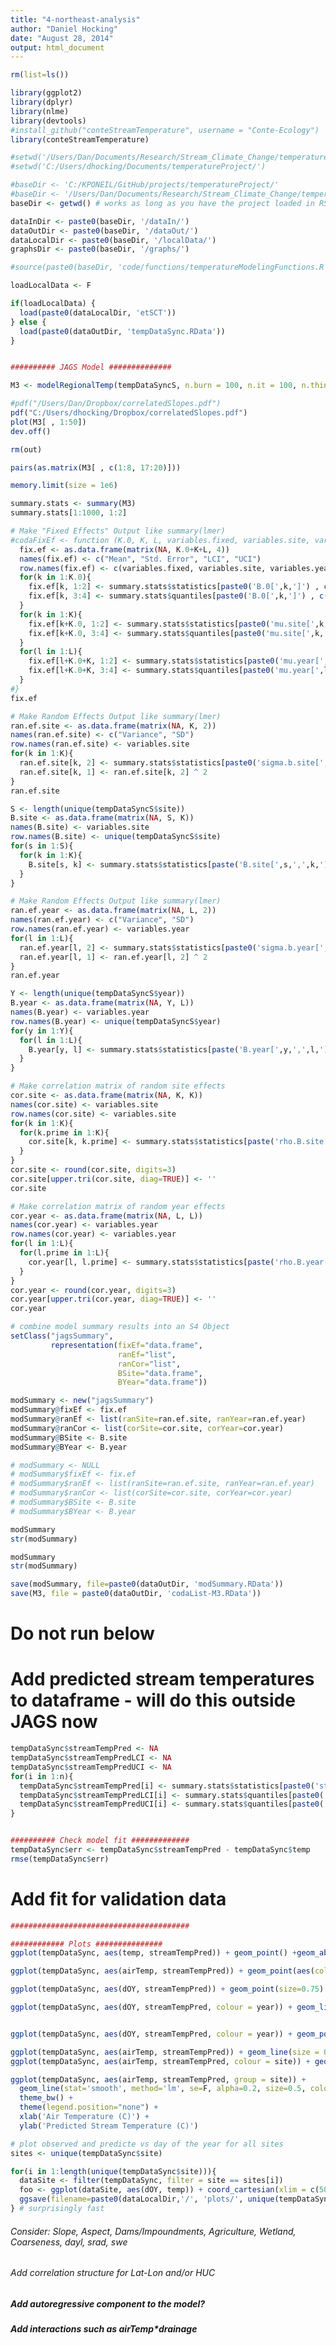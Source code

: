 ```yaml
---
title: "4-northeast-analysis"
author: "Daniel Hocking"
date: "August 28, 2014"
output: html_document
---
```


```r
rm(list=ls())

library(ggplot2)
library(dplyr)
library(nlme)
library(devtools)
#install_github("conteStreamTemperature", username = "Conte-Ecology")
library(conteStreamTemperature)

#setwd('/Users/Dan/Documents/Research/Stream_Climate_Change/temperatureProject/')
#setwd('C:/Users/dhocking/Documents/temperatureProject/')

#baseDir <- 'C:/KPONEIL/GitHub/projects/temperatureProject/'
#baseDir <- '/Users/Dan/Documents/Research/Stream_Climate_Change/temperatureProject/'
baseDir <- getwd() # works as long as you have the project loaded in RStudio

dataInDir <- paste0(baseDir, '/dataIn/')
dataOutDir <- paste0(baseDir, '/dataOut/')
dataLocalDir <- paste0(baseDir, '/localData/')
graphsDir <- paste0(baseDir, '/graphs/')

#source(paste0(baseDir, 'code/functions/temperatureModelingFunctions.R'))

loadLocalData <- F

if(loadLocalData) {
  load(paste0(dataLocalDir, 'etSCT'))
} else {
  load(paste0(dataOutDir, 'tempDataSync.RData'))
}


########## JAGS Model ##############

M3 <- modelRegionalTemp(tempDataSyncS, n.burn = 100, n.it = 100, n.thin = 3, n.chains = 3, coda = TRUE)

#pdf("/Users/Dan/Dropbox/correlatedSlopes.pdf")
pdf("C:/Users/dhocking/Dropbox/correlatedSlopes.pdf")
plot(M3[ , 1:50])
dev.off()

rm(out)

pairs(as.matrix(M3[ , c(1:8, 17:20)]))

memory.limit(size = 1e6)

summary.stats <- summary(M3)
summary.stats[1:1000, 1:2]

# Make "Fixed Effects" Output like summary(lmer)
#codaFixEf <- function (K.0, K, L, variables.fixed, variables.site, variables.year, k, summary.stats, l) {
  fix.ef <- as.data.frame(matrix(NA, K.0+K+L, 4))
  names(fix.ef) <- c("Mean", "Std. Error", "LCI", "UCI")
  row.names(fix.ef) <- c(variables.fixed, variables.site, variables.year)
  for(k in 1:K.0){
    fix.ef[k, 1:2] <- summary.stats$statistics[paste0('B.0[',k,']') , c("Mean", "SD")]
    fix.ef[k, 3:4] <- summary.stats$quantiles[paste0('B.0[',k,']') , c("2.5%", "97.5%")]
  }
  for(k in 1:K){
    fix.ef[k+K.0, 1:2] <- summary.stats$statistics[paste0('mu.site[',k,']') , c("Mean", "SD")]
    fix.ef[k+K.0, 3:4] <- summary.stats$quantiles[paste0('mu.site[',k,']') , c("2.5%", "97.5%")]
  }
  for(l in 1:L){
    fix.ef[l+K.0+K, 1:2] <- summary.stats$statistics[paste0('mu.year[',l,']') , c("Mean", "SD")]
    fix.ef[l+K.0+K, 3:4] <- summary.stats$quantiles[paste0('mu.year[',l,']') , c("2.5%", "97.5%")]
  }
#}
fix.ef

# Make Random Effects Output like summary(lmer)
ran.ef.site <- as.data.frame(matrix(NA, K, 2))
names(ran.ef.site) <- c("Variance", "SD")
row.names(ran.ef.site) <- variables.site
for(k in 1:K){
  ran.ef.site[k, 2] <- summary.stats$statistics[paste0('sigma.b.site[',k,']') , c("Mean")]
  ran.ef.site[k, 1] <- ran.ef.site[k, 2] ^ 2
}
ran.ef.site

S <- length(unique(tempDataSyncS$site))
B.site <- as.data.frame(matrix(NA, S, K))
names(B.site) <- variables.site
row.names(B.site) <- unique(tempDataSyncS$site)
for(s in 1:S){
  for(k in 1:K){
    B.site[s, k] <- summary.stats$statistics[paste('B.site[',s,',',k,']', sep=""), "Mean"]
  }
}

# Make Random Effects Output like summary(lmer)
ran.ef.year <- as.data.frame(matrix(NA, L, 2))
names(ran.ef.year) <- c("Variance", "SD")
row.names(ran.ef.year) <- variables.year
for(l in 1:L){
  ran.ef.year[l, 2] <- summary.stats$statistics[paste0('sigma.b.year[',l,']') , c("Mean")]
  ran.ef.year[l, 1] <- ran.ef.year[l, 2] ^ 2
}
ran.ef.year

Y <- length(unique(tempDataSyncS$year))
B.year <- as.data.frame(matrix(NA, Y, L))
names(B.year) <- variables.year
row.names(B.year) <- unique(tempDataSyncS$year)
for(y in 1:Y){
  for(l in 1:L){
    B.year[y, l] <- summary.stats$statistics[paste('B.year[',y,',',l,']', sep=""), "Mean"]
  }
}

# Make correlation matrix of random site effects
cor.site <- as.data.frame(matrix(NA, K, K))
names(cor.site) <- variables.site
row.names(cor.site) <- variables.site
for(k in 1:K){
  for(k.prime in 1:K){
    cor.site[k, k.prime] <- summary.stats$statistics[paste('rho.B.site[',k,',',k.prime,']', sep=""), "Mean"]
  }
}
cor.site <- round(cor.site, digits=3)
cor.site[upper.tri(cor.site, diag=TRUE)] <- ''
cor.site

# Make correlation matrix of random year effects
cor.year <- as.data.frame(matrix(NA, L, L))
names(cor.year) <- variables.year
row.names(cor.year) <- variables.year
for(l in 1:L){
  for(l.prime in 1:L){
    cor.year[l, l.prime] <- summary.stats$statistics[paste('rho.B.year[',l,',',l.prime,']', sep=""), "Mean"]
  }
}
cor.year <- round(cor.year, digits=3)
cor.year[upper.tri(cor.year, diag=TRUE)] <- ''
cor.year

# combine model summary results into an S4 Object
setClass("jagsSummary",
         representation(fixEf="data.frame",
                        ranEf="list",
                        ranCor="list",
                        BSite="data.frame",
                        BYear="data.frame"))

modSummary <- new("jagsSummary")
modSummary@fixEf <- fix.ef
modSummary@ranEf <- list(ranSite=ran.ef.site, ranYear=ran.ef.year)
modSummary@ranCor <- list(corSite=cor.site, corYear=cor.year)
modSummary@BSite <- B.site
modSummary@BYear <- B.year

# modSummary <- NULL
# modSummary$fixEf <- fix.ef
# modSummary$ranEf <- list(ranSite=ran.ef.site, ranYear=ran.ef.year)
# modSummary$ranCor <- list(corSite=cor.site, corYear=cor.year)
# modSummary$BSite <- B.site
# modSummary$BYear <- B.year

modSummary
str(modSummary)

modSummary
str(modSummary)

save(modSummary, file=paste0(dataOutDir, 'modSummary.RData'))
save(M3, file = paste0(dataOutDir, 'codaList-M3.RData'))
```

# Do not run below

# Add predicted stream temperatures to dataframe - will do this outside JAGS now
```r
tempDataSync$streamTempPred <- NA
tempDataSync$streamTempPredLCI <- NA
tempDataSync$streamTempPredUCI <- NA
for(i in 1:n){
  tempDataSync$streamTempPred[i] <- summary.stats$statistics[paste0('stream.mu[',i,']') , c("Mean")]
  tempDataSync$streamTempPredLCI[i] <- summary.stats$quantiles[paste0('stream.mu[',i,']') , c("2.5%")]
  tempDataSync$streamTempPredUCI[i] <- summary.stats$quantiles[paste0('stream.mu[',i,']') , c("97.5%")]
}


########## Check model fit #############
tempDataSync$err <- tempDataSync$streamTempPred - tempDataSync$temp
rmse(tempDataSync$err)
```

# Add fit for validation data
```r
########################################

############ Plots ###############
ggplot(tempDataSync, aes(temp, streamTempPred)) + geom_point() +geom_abline(slope=1, intercept=0, colour='red')

ggplot(tempDataSync, aes(airTemp, streamTempPred)) + geom_point(aes(colour = dOY, size=0.5, alpha=0.5)) + facet_grid(. ~ year)

ggplot(tempDataSync, aes(dOY, streamTempPred)) + geom_point(size=0.75) + geom_point(data=tempDataSync, aes(dOY, temp), colour = "red", size=0.75) + facet_grid(. ~ year)

ggplot(tempDataSync, aes(dOY, streamTempPred, colour = year)) + geom_line(size=0.5)


ggplot(tempDataSync, aes(dOY, streamTempPred, colour = year)) + geom_point(aes(group = year))

ggplot(tempDataSync, aes(airTemp, streamTempPred)) + geom_line(size = 0.5, alpha = 0.3) + theme_bw() + theme(legend.position="none")
ggplot(tempDataSync, aes(airTemp, streamTempPred, colour = site)) + geom_point(size = 0.5, alpha = 0.8) + theme_bw() + theme(legend.position="none")

ggplot(tempDataSync, aes(airTemp, streamTempPred, group = site)) + 
  geom_line(stat='smooth', method='lm', se=F, alpha=0.2, size=0.5, colour='black') + 
  theme_bw() +
  theme(legend.position="none") + 
  xlab('Air Temperature (C)') + 
  ylab('Predicted Stream Temperature (C)')

# plot observed and predicte vs day of the year for all sites
sites <- unique(tempDataSync$site)

for(i in 1:length(unique(tempDataSync$site))){
  dataSite <- filter(tempDataSync, filter = site == sites[i])
  foo <- ggplot(dataSite, aes(dOY, temp)) + coord_cartesian(xlim = c(50, 350), ylim = c(0, 30)) + geom_point(colour = 'blue') + geom_line(colour = 'blue') + geom_point(aes(dOY, streamTempPred), colour = 'red', size=1) + geom_line(aes(dOY, streamTempPred), colour = 'red', size=0.1) + geom_point(aes(dOY, airTemp), colour='black', size=1) + ggtitle(unique(tempDataSync$fsite)[i]) + facet_wrap(~year) + xlab(label = 'Day of the year') + ylab('Temperature (C)')
  ggsave(filename=paste0(dataLocalDir,'/', 'plots/', unique(tempDataSync$fsite)[i], '.png'), plot=foo, dpi=300 , width=6,height=4, units='in' )
} # surprisingly fast
```


###### Consider: Slope, Aspect, Dams/Impoundments, Agriculture, Wetland, Coarseness, dayl, srad, swe

###### Add correlation structure for Lat-Lon and/or HUC ########

##### Add autoregressive component to the model? #########

##### Add interactions such as airTemp*drainage






